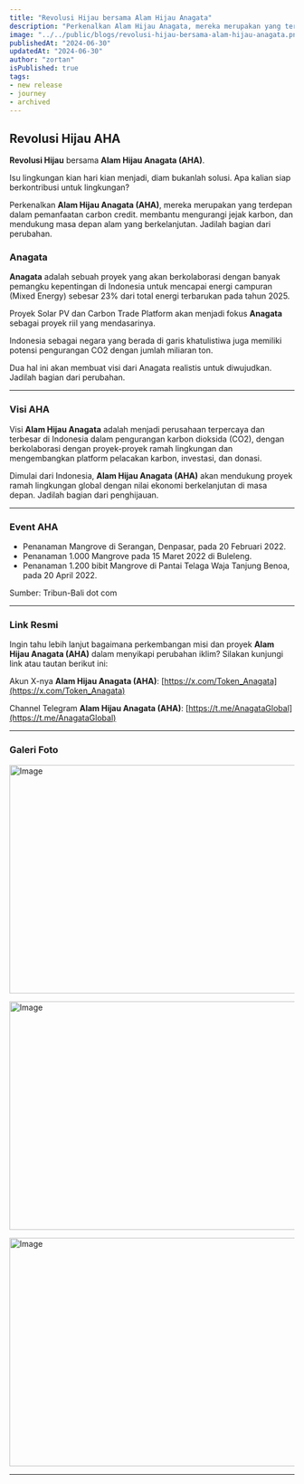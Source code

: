 ```yaml
---
title: "Revolusi Hijau bersama Alam Hijau Anagata"
description: "Perkenalkan Alam Hijau Anagata, mereka merupakan yang terdepan dalam pemanfaatan carbon credit."
image: "../../public/blogs/revolusi-hijau-bersama-alam-hijau-anagata.png"
publishedAt: "2024-06-30"
updatedAt: "2024-06-30"
author: "zortan"
isPublished: true
tags:
- new release
- journey
- archived
---
```


## Revolusi Hijau AHA

**Revolusi Hijau** bersama **Alam Hijau Anagata (AHA)**.

Isu lingkungan kian hari kian menjadi, diam bukanlah solusi. Apa kalian siap berkontribusi untuk lingkungan?

Perkenalkan **Alam Hijau Anagata (AHA)**, mereka merupakan yang terdepan dalam pemanfaatan carbon credit. membantu mengurangi jejak karbon, dan mendukung masa depan alam yang berkelanjutan. Jadilah bagian dari perubahan.

###  Anagata

**Anagata** adalah sebuah proyek yang akan berkolaborasi dengan banyak pemangku kepentingan di Indonesia untuk mencapai energi campuran (Mixed Energy) sebesar 23% dari total energi terbarukan pada tahun 2025. 

Proyek Solar PV dan Carbon Trade Platform akan menjadi fokus **Anagata** sebagai proyek riil yang mendasarinya.

Indonesia sebagai negara yang berada di garis khatulistiwa juga memiliki potensi pengurangan CO2 dengan jumlah miliaran ton.

Dua hal ini akan membuat visi dari Anagata realistis untuk diwujudkan. Jadilah bagian dari perubahan.

---

### Visi AHA

Visi **Alam Hijau Anagata** adalah menjadi perusahaan terpercaya dan terbesar di Indonesia dalam pengurangan karbon dioksida (CO2), dengan berkolaborasi dengan proyek-proyek ramah lingkungan dan mengembangkan platform pelacakan karbon, investasi, dan donasi.

Dimulai dari Indonesia, **Alam Hijau Anagata (AHA)** akan mendukung proyek ramah lingkungan global dengan nilai ekonomi berkelanjutan di masa depan. Jadilah bagian dari penghijauan.

---

### Event AHA

- Penanaman Mangrove di Serangan, Denpasar, pada 20 Februari 2022.
- Penanaman 1.000 Mangrove pada 15 Maret 2022 di Buleleng.
- Penanaman 1.200 bibit Mangrove di Pantai Telaga Waja Tanjung Benoa, pada 20 April 2022.

Sumber: Tribun-Bali dot com

---

### Link Resmi

Ingin tahu lebih lanjut bagaimana perkembangan misi dan proyek **Alam Hijau Anagata (AHA)** dalam menyikapi perubahan iklim? Silakan kunjungi link atau tautan berikut ini:

Akun X-nya **Alam Hijau Anagata (AHA)**: [https://x.com/Token_Anagata](https://x.com/Token_Anagata)

Channel Telegram **Alam Hijau Anagata (AHA)**: [https://t.me/AnagataGlobal](https://t.me/AnagataGlobal)

---

### Galeri Foto

<Image
  src="https://ipfs.io/ipfs/Qme4RHiGt6CoreJd6aeBiZ9K1avsN89uwVWcE1WJzodMJd/revolusi-hijau-bersama-alam-hijau-anagata-0.jpeg"
  width="718"
  height="404"
  alt="Image"
  sizes="100vw"
/>

<Image
  src="https://ipfs.io/ipfs/Qme4RHiGt6CoreJd6aeBiZ9K1avsN89uwVWcE1WJzodMJd/revolusi-hijau-bersama-alam-hijau-anagata-1.jpeg"
  width="718"
  height="404"
  alt="Image"
  sizes="100vw"
/>

<Image
  src="https://ipfs.io/ipfs/Qme4RHiGt6CoreJd6aeBiZ9K1avsN89uwVWcE1WJzodMJd/revolusi-hijau-bersama-alam-hijau-anagata-2.jpeg"
  width="718"
  height="404"
  alt="Image"
  sizes="100vw"
/>

---